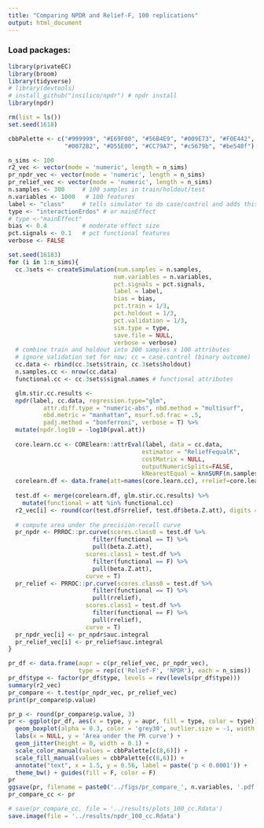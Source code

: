 ```yaml
---
title: "Comparing NPDR and Relief-F, 100 replications"
output: html_document
---
```


### Load packages:

```r
library(privateEC)
library(broom)
library(tidyverse)
# library(devtools)
# install_github("insilico/npdr") # npdr install
library(npdr)

rm(list = ls())
set.seed(1618)

cbbPalette <- c("#999999", "#E69F00", "#56B4E9", "#009E73", "#F0E442", 
                "#0072B2", "#D55E00", "#CC79A7", "#c5679b", "#be548f")
```



```r
n_sims <- 100
r2_vec <- vector(mode = 'numeric', length = n_sims)
pr_npdr_vec <- vector(mode = 'numeric', length = n_sims)
pr_relief_vec <- vector(mode = 'numeric', length = n_sims)
n.samples <- 300     # 100 samples in train/holdout/test
n.variables <- 1000   # 100 features
label <- "class"     # tells simulator to do case/control and adds this colname
type <- "interactionErdos" # or mainEffect
# type <-"mainEffect"
bias <- 0.4          # moderate effect size
pct.signals <- 0.1   # pct functional features
verbose <- FALSE

set.seed(16183)
for (i in 1:n_sims){
  cc.3sets <- createSimulation(num.samples = n.samples,
                              num.variables = n.variables,
                              pct.signals = pct.signals,
                              label = label,
                              bias = bias,
                              pct.train = 1/3,
                              pct.holdout = 1/3,
                              pct.validation = 1/3,
                              sim.type = type,
                              save.file = NULL,
                              verbose = verbose)
  # combine train and holdout into 200 samples x 100 attributes
  # ignore validation set for now; cc = case.control (binary outcome)
  cc.data <- rbind(cc.3sets$train, cc.3sets$holdout)
  n.samples.cc <- nrow(cc.data)
  functional.cc <- cc.3sets$signal.names # functional attributes

  glm.stir.cc.results <- 
  npdr(label, cc.data, regression.type="glm", 
          attr.diff.type = "numeric-abs", nbd.method = "multisurf", 
          nbd.metric = "manhattan", msurf.sd.frac = .5, 
          padj.method = "bonferroni", verbose = T) %>%
  mutate(npdr.log10 = -log10(pval.att))
  
  core.learn.cc <- CORElearn::attrEval(label, data = cc.data,
                                      estimator = "ReliefFequalK",
                                      costMatrix = NULL,
                                      outputNumericSplits=FALSE,
                                      kNearestEqual = knnSURF(n.samples.cc,.5))
  corelearn.df <- data.frame(att=names(core.learn.cc), rrelief=core.learn.cc)
  
  test.df <- merge(corelearn.df, glm.stir.cc.results) %>% 
    mutate(functional = att %in% functional.cc)
  r2_vec[i] <- round(cor(test.df$rrelief, test.df$beta.Z.att), digits = 3)
  
  # compute area under the precision-recall curve
  pr_npdr <- PRROC::pr.curve(scores.class0 = test.df %>% 
                        filter(functional == T) %>% 
                        pull(beta.Z.att),
                      scores.class1 = test.df %>% 
                        filter(functional == F) %>% 
                        pull(beta.Z.att), 
                      curve = T)
  pr_relief <- PRROC::pr.curve(scores.class0 = test.df %>% 
                        filter(functional == T) %>% 
                        pull(rrelief), 
                      scores.class1 = test.df %>% 
                        filter(functional == F) %>% 
                        pull(rrelief), 
                      curve = T)
  pr_npdr_vec[i] <- pr_npdr$auc.integral
  pr_relief_vec[i] <- pr_relief$auc.integral
}

```


```r
pr_df <- data.frame(aupr = c(pr_relief_vec, pr_npdr_vec),
                    type = rep(c('Relief-F', 'NPDR'), each = n_sims))
pr_df$type <- factor(pr_df$type, levels = rev(levels(pr_df$type)))
summary(r2_vec)
pr_compare <- t.test(pr_npdr_vec, pr_relief_vec)
print(pr_compare$p.value)

pr_p <- round(pr_compare$p.value, 3)
pr <- ggplot(pr_df, aes(x = type, y = aupr, fill = type, color = type)) + 
  geom_boxplot(alpha = 0.3, color = 'grey30', outlier.size = -1, width = 0.5) +
  labs(x = NULL, y = 'Area under the PR curve') + 
  geom_jitter(height = 0, width = 0.1) +
  scale_color_manual(values = cbbPalette[c(8,6)]) +
  scale_fill_manual(values = cbbPalette[c(8,6)]) +
  annotate("text", x = 1.5, y = 0.56, label = paste('p < 0.0001')) + 
  theme_bw() + guides(fill = F, color = F) 
pr
ggsave(pr, filename = paste0('../figs/pr_compare_', n.variables, '.pdf'), height = 3, width = 5)
pr_compare_cc <- pr

# save(pr_compare_cc, file = '../results/plots_100_cc.Rdata')
save.image(file = '../results/npdr_100_cc.Rdata')
```



